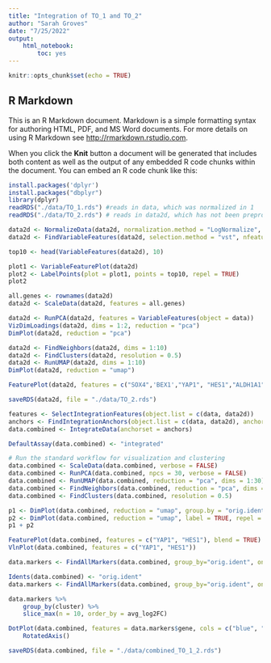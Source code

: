 ```yaml
---
title: "Integration of TO_1 and TO_2"
author: "Sarah Groves"
date: "7/25/2022"
output: 
    html_notebook:
        toc: yes
---
```


```r
knitr::opts_chunk$set(echo = TRUE)
```

## R Markdown

This is an R Markdown document. Markdown is a simple formatting syntax for authoring HTML, PDF, and MS Word documents. For more details on using R Markdown see <http://rmarkdown.rstudio.com>.

When you click the **Knit** button a document will be generated that includes both content as well as the output of any embedded R code chunks within the document. You can embed an R code chunk like this:

```r
install.packages('dplyr')
install.packages("dbplyr")
library(dplyr)
readRDS("./data/TO_1.rds") #reads in data, which was normalized in 1
readRDS("./data/TO_2.rds") # reads in data2d, which has not been preprocessed

data2d <- NormalizeData(data2d, normalization.method = "LogNormalize", scale.factor = 10000)
data2d <- FindVariableFeatures(data2d, selection.method = "vst", nfeatures = 2000)


```

```r
top10 <- head(VariableFeatures(data2d), 10)

plot1 <- VariableFeaturePlot(data2d)
plot2 <- LabelPoints(plot = plot1, points = top10, repel = TRUE)
plot2

all.genes <- rownames(data2d)
data2d <- ScaleData(data2d, features = all.genes)

data2d <- RunPCA(data2d, features = VariableFeatures(object = data))
VizDimLoadings(data2d, dims = 1:2, reduction = "pca")
DimPlot(data2d, reduction = "pca")

data2d <- FindNeighbors(data2d, dims = 1:10)
data2d <- FindClusters(data2d, resolution = 0.5)
data2d <- RunUMAP(data2d, dims = 1:10)
DimPlot(data2d, reduction = "umap")
```
```r

FeaturePlot(data2d, features = c("SOX4",'BEX1',"YAP1", "HES1","ALDH1A1"))

saveRDS(data2d, file = "./data/TO_2.rds")

```


```r
features <- SelectIntegrationFeatures(object.list = c(data, data2d))
anchors <- FindIntegrationAnchors(object.list = c(data, data2d), anchor.features = features)
data.combined <- IntegrateData(anchorset = anchors)

```

```r
DefaultAssay(data.combined) <- "integrated"

# Run the standard workflow for visualization and clustering
data.combined <- ScaleData(data.combined, verbose = FALSE)
data.combined <- RunPCA(data.combined, npcs = 30, verbose = FALSE)
data.combined <- RunUMAP(data.combined, reduction = "pca", dims = 1:30)
data.combined <- FindNeighbors(data.combined, reduction = "pca", dims = 1:30)
data.combined <- FindClusters(data.combined, resolution = 0.5)

p1 <- DimPlot(data.combined, reduction = "umap", group.by = "orig.ident")
p2 <- DimPlot(data.combined, reduction = "umap", label = TRUE, repel = TRUE)
p1 + p2
```
```r
FeaturePlot(data.combined, features = c("YAP1", "HES1"), blend = TRUE)
VlnPlot(data.combined, features = c("YAP1", "HES1"))

```
```r
data.markers <- FindAllMarkers(data.combined, group_by="orig.ident", only.pos = TRUE, min.pct = 0.25, logfc.threshold = 0.25)

```

```r
Idents(data.combined) <- "orig.ident"
data.markers <- FindAllMarkers(data.combined, group_by="orig.ident", only.pos = TRUE)

data.markers %>%
    group_by(cluster) %>%
    slice_max(n = 10, order_by = avg_log2FC)

DotPlot(data.combined, features = data.markers$gene, cols = c("blue", "red"), dot.scale = 8, split.by = "orig.ident") +
    RotatedAxis()
```
```r
saveRDS(data.combined, file = "./data/combined_TO_1_2.rds")

```

